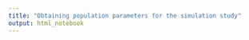 ```yaml
---
title: "Obtaining population parameters for the simulation study"
output: html_notebook
---
```





